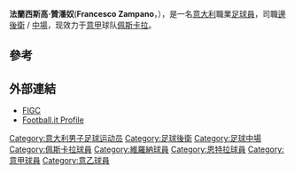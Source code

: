 {{Infobox football biography
| name          = 法蘭西斯高·贊潘奴
| birth_date          = {{Birth date and age|1993|9|30|df=y}}
| birth_place         = [[意大利|意大利]][[熱那亞|熱那亞]]
| height              = {{Height|m=1.77}}<ref>[https://www.webcitation.org/6AdtZXtTG?url=http://www.entella.it/entella/rosa-20122013 WebCite Archive] of Entella ''Rosa'' {{it icon}}</ref>
| position            = [[邊後衛|邊後衛]] / [[中場|中場]]
| currentclub         = [[佩斯卡拉足球俱樂部|佩斯卡拉]]
| clubnumber          = 11
| youthyears1         = {{0|0000}}–2011
| youthclubs1         = [[森多利亞足球會|森多利亞]]
| youthyears2         = 2010–2011
| youthclubs2         = → [[恩特拉足球會|恩特拉]] (外借)
| years1              = 2011–2013 | caps1  = 51 | goals1  = 0 | clubs1  = [[恩特拉足球會|恩特拉]]
| years2              = 2013–2014 | caps2  = 0  | goals2  = 0 | clubs2  = [[維羅納足球會|維羅納]]
| years3              = 2013–2014 | caps3  = 33 | goals3  = 2 | clubs3  = → [[尤維斯塔比亞足球俱樂部|尤維斯塔比亞]] (外借)
| years4              = 2014–     | caps4  = 38 | goals4  = 0 | clubs4  = [[佩斯卡拉足球俱樂部|佩斯卡拉]]
| nationalyears1      = 2012
| nationalteam1       = [[義大利19歲以下國家足球隊|義大利19歲以下國家足球隊]]
| nationalcaps1       = 6
| nationalgoals1      = 0
| nationalyears2      = 2012–2014
| nationalteam2       = [[義大利20歲以下國家足球隊|義大利20歲以下國家足球隊]]
| nationalcaps2       = 3
| nationalgoals2      = 0
| club-update         = 17:53, 23 May 2015 (UTC)
| nationalteam-update = 1 July 2015
}}

'''法蘭西斯高·贊潘奴'''('''Francesco Zampano'''，{{bd|1993年|9月30日|}}），是一名[[意大利|意大利]]職業[[足球員|足球員]]，司職[[邊後衛|邊後衛]] / [[中場|中場]]，现效力于[[意大利足球甲级联赛|意甲]]球队[[佩斯卡拉足球俱樂部|佩斯卡拉]]。

==參考==
{{reflist}}

==外部連結==
* [http://www.figc.it/nazionali/DettaglioConvocato?codiceConvocato=3829&squadra=11 FIGC] {{Wayback|url=http://www.figc.it/nazionali/DettaglioConvocato?codiceConvocato=3829&squadra=11 |date=20160303231131 }} {{it icon}}
* [http://aic.football.it/scheda/25062/zampano-francesco.htm Football.it Profile] {{Wayback|url=http://aic.football.it/scheda/25062/zampano-francesco.htm |date=20120916093318 }} {{it icon}}

{{DEFAULTSORT:Zampano, Francesco}}
[[Category:意大利男子足球运动员|Category:意大利男子足球运动员]]
[[Category:足球後衛|Category:足球後衛]]
[[Category:足球中場|Category:足球中場]]
[[Category:佩斯卡拉球員|Category:佩斯卡拉球員]]
[[Category:維羅納球員|Category:維羅納球員]]
[[Category:恩特拉球員|Category:恩特拉球員]]
[[Category:意甲球員|Category:意甲球員]]
[[Category:意乙球員|Category:意乙球員]]